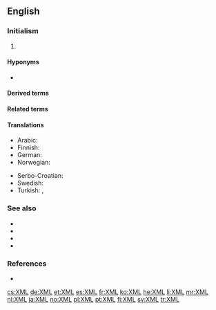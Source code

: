 ==English==

===Initialism===
{{rfc-header|Initialism}}
{{head|en|initialism}}

# {{lb|en|computer languages}} {{initialism of|Extensible Markup Language|lang=en|dot=}} {{gloss|a flexible text format for creating structured computer documents in machine-readable form.}}

====Hyponyms====
* {{l|en|FXML}}

====Derived terms====
{{der3|lang=en
| {{l|en|FXML}}
| {{l|en|XMLHttpRequest}}
| {{l|en|XMLNS}}
}}

====Related terms====
{{rel4|lang=en
| {{l|en|XHTML}}
| {{l|en|XLink}}
| {{l|en|XMI}}
| {{l|en|XPath}}
| {{l|en|XPointer}}
| {{l|en|XSLT}}
}}

====Translations====
{{trans-top|extensible markup language}}
* Arabic: {{t|ar|إكس إم إل|tr=إكْسْ إمْ إلْ}}
* Finnish: {{t|fi|XML-kieli}}
* German: {{t+|de|XML}}
* Norwegian: {{t+|no|XML|n}}
{{trans-mid}}
* Serbo-Croatian: {{t|sh|XML|m}}
* Swedish: {{t+|sv|XML|n}}
* Turkish: {{t+|tr|GİD}}, {{t+|tr|XML}}
{{trans-bottom}}

===See also===
* {{l|en|HTML}}
* {{l|en|SGML}}
* {{l|en|XAML}}
* {{l|en|XUL}}

===References===
* {{pedia}}

[[cs:XML]]
[[de:XML]]
[[et:XML]]
[[es:XML]]
[[fr:XML]]
[[ko:XML]]
[[he:XML]]
[[li:XML]]
[[mr:XML]]
[[nl:XML]]
[[ja:XML]]
[[no:XML]]
[[pl:XML]]
[[pt:XML]]
[[fi:XML]]
[[sv:XML]]
[[tr:XML]]